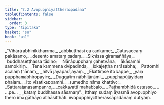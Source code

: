 ```yaml
---
title: "7.2 Avopupphiyattheraapadāna"
tableOfContents: false
sidebar:
  order: 3
type: "tipitaka"
basket: "su"
book: "ap1"
---
```



<DynamicBreadcrumb />

<Division number="7" book="ap1">

<Paragraph number="1499" type="verses" book="ap1">
_“Vihārā abhinikkhamma,_  
_abbhuṭṭhāsi ca caṅkame;_  
_Catusaccaṃ pakāsanto,_  
_desento amataṃ padaṃ._  

</Paragraph>

</Division>
<Division number="8" book="ap1">

<Paragraph number="1500" type="verses" book="ap1">
_Sikhissa giramaññāya,_  
_buddhaseṭṭhassa tādino;_  
_Nānāpupphaṃ gahetvāna,_  
_ākāsamhi samokiriṃ._  

</Paragraph>

</Division>
<Division number="9" book="ap1">

<Paragraph number="1501" type="verses" book="ap1">
_Tena kammena dvipadinda,_  
_lokajeṭṭha narāsabha;_  
_Pattomhi acalaṃ ṭhānaṃ,_  
_hitvā jayaparājayaṃ._  

</Paragraph>

</Division>
<Division number="10" book="ap1">

<Paragraph number="1502" type="verses" book="ap1">
_Ekattiṃse ito kappe,_  
_yaṃ pupphamabhiropayiṃ;_  
_Duggatiṃ nābhijānāmi,_  
_pupphapūjāyidaṃ phalaṃ._  

</Paragraph>

</Division>
<Division number="11" book="ap1">

<Paragraph number="1503" type="verses" book="ap1">
_Ito vīsatikappamhi,_  
_sumedho nāma khattiyo;_  
_Sattaratanasampanno,_  
_cakkavattī mahabbalo._  

</Paragraph>

</Division>
<Division number="12" book="ap1">

<Paragraph number="1504" type="verses" book="ap1">
_Paṭisambhidā catasso,_  
_ …pe… _  
_kataṃ buddhassa sāsanaṃ”._  

</Paragraph>

<Paragraph number="1505" book="ap1">
Itthaṃ sudaṃ āyasmā avopupphiyo thero imā gāthāyo abhāsitthāti.

</Paragraph>
</Division>

<Paragraph number="1506" type="center" book="ap1">
Avopupphiyattherassāpadānaṃ dutiyaṃ.
</Paragraph>